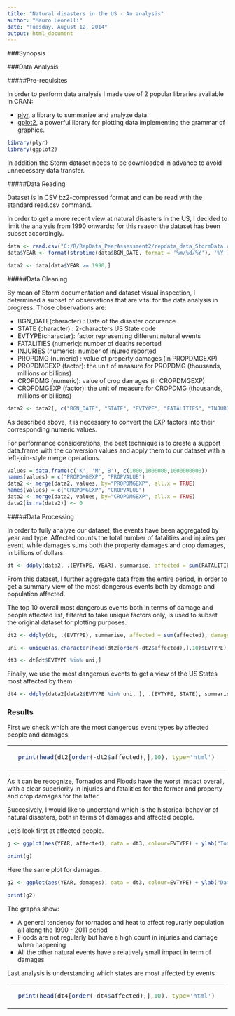 ```yaml
---
title: "Natural disasters in the US - An analysis"
author: "Mauro Leonelli"
date: "Tuesday, August 12, 2014"
output: html_document
---
```


###Synopsis


###Data Analysis


#####Pre-requisites

In order to perform data analysis I made use of 2 popular libraries available in CRAN:

  - [plyr](http://cran.r-project.org/web/packages/plyr/index.html), a library to summarize and analyze data.
  - [gplot2](http://cran.r-project.org/web/packages/ggplot2/index.html),  a powerful library for plotting data implementing the grammar of graphics.

```r
library(plyr)
library(ggplot2)
```

In addition the Storm dataset needs to be downloaded in advance to avoid unnecessary data transfer.


#####Data Reading

Dataset is in CSV bz2-compressed format and can be read with the standard read.csv command.

In order to get a more recent view at natural disasters in the US, I decided to limit the analysis from 1990 onwards; for this reason the dataset has been subset accordingly.


```r
data <- read.csv("C:/R/RepData_PeerAssessment2/repdata_data_StormData.csv.bz2")
data$YEAR <- format(strptime(data$BGN_DATE, format = '%m/%d/%Y'), '%Y')
```
```r
data2 <- data[data$YEAR >= 1990,]
```


#####Data Cleaning

By mean of Storm documentation and dataset visual inspection, I determined a subset of observations that are vital for the data analysis in progress.
Those observations are:

  - BGN_DATE(character) : Date of the disaster occurence
  - STATE (character) : 2-characters US State code
  - EVTYPE(character): factor representing different natural events 
  - FATALITIES (numeric): number of deaths reported
  - INJURIES (numeric): number of injured reported
  - PROPDMG (numeric) : value of property damages (in PROPDMGEXP)
  - PROPDMGEXP (factor): the unit of measure for PROPDMG (thousands, millions or billions)
  - CROPDMG (numeric): value of crop damages (in CROPDMGEXP)
  - CROPDMGEXP (factor): the unit of measure for CROPDMG (thousands, millions or billions)

```r
data2 <- data2[, c("BGN_DATE", "STATE", "EVTYPE", "FATALITIES", "INJURIES", "PROPDMG", "PROPDMGEXP", "CROPDMG", "CROPDMGEXP", "REFNUM", "YEAR")]
```

As described above, it is necessary to convert the EXP factors into their corresponding numeric values.

For performance considerations, the best technique is to create a support data.frame with the conversion values and apply them to our dataset with a left-join-style merge operations.

```r
values = data.frame(c('K', 'M','B'), c(1000,1000000,1000000000))
names(values) = c("PROPDMGEXP", "PROPVALUE")
data2 <- merge(data2, values, by="PROPDMGEXP", all.x = TRUE)
names(values) = c("CROPDMGEXP", "CROPVALUE")
data2 <- merge(data2, values, by="CROPDMGEXP", all.x = TRUE)
data2[is.na(data2)] <- 0
```


#####Data Processing


In order to fully analyze our dataset, the events have been aggregated by year and type. Affected counts the total number of fatalities and injuries per event, while damages sums both the property damages and crop damages, in billions of dollars.


```r
dt <- ddply(data2, .(EVTYPE, YEAR), summarise, affected = sum(FATALITIES + INJURIES), damages = sum((((CROPDMG*CROPVALUE) + (PROPDMG*PROPVALUE))/1000000000)))
```


From this dataset, I further aggregate data from the entire period, in order to get a summary view of the most dangerous events both by damage and population affected.


The top 10 overall most dangerous events both in terms of damage and people affected list, filtered to take unique factors only, is used to subset the original dataset for plotting purposes.


```r
dt2 <- ddply(dt, .(EVTYPE), summarise, affected = sum(affected), damages = sum(damages))

uni <- unique(as.character(head(dt2[order(-dt2$affected),],10)$EVTYPE), as.character(head(dt2[order(-dt2$damages),],10)$EVTYPE))

dt3 <- dt[dt$EVTYPE %in% uni,]
```


Finally, we use the most dangerous events to get a view of the US States most affected by them.


```r
dt4 <- ddply(data2[data2$EVTYPE %in% uni, ], .(EVTYPE, STATE), summarise, affected = sum(FATALITIES + INJURIES), damages = sum((((CROPDMG*CROPVALUE) + (PROPDMG*PROPVALUE))/1000000000)))
```


### Results

First we check which are the most dangerous event types by affected people and damages.

<table>
<tr>
<td>
```r
  print(head(dt2[order(-dt2$affected),],10), type='html')
```
</td>
<td>
```r
  print(head(dt2[order(-dt2$damages),],10), type='html')
```
</td>
</tr>
</table>

As it can be recognize, Tornados and Floods have the worst impact overall, with a clear superiority in injuries and fatalities for the former and property and crop damages for the latter.

Succesively, I would like to understand which is the historical behavior of natural disasters, both in terms of damages and affected people.

Let's look first at affected people.

```r
g <- ggplot(aes(YEAR, affected), data = dt3, colour=EVTYPE) + ylab("Total fatalities") + geom_point(aes(group=EVTYPE, color = EVTYPE)) + geom_line(aes(group=EVTYPE, color = EVTYPE))+scale_x_discrete(breaks=seq(1990,2012,by=2))

print(g)
```

Here the same plot for damages.

```r
g2 <- ggplot(aes(YEAR, damages), data = dt3, colour=EVTYPE) + ylab("Damages (in M$)")+ geom_point(aes(group=EVTYPE, color = EVTYPE)) + geom_line(aes(group=EVTYPE, color = EVTYPE))+scale_x_discrete(breaks=seq(1990,2012,by=2))

print(g2)
```


The graphs show:

 - A general tendency for tornados and heat to affect regurarly population all along the 1990 - 2011 period
 - Floods are not regularly but have a high count in injuries and damage when happening
 - All the other natural events have a relatively small impact in term of damages

Last analysis is understanding which states are most affected by events

<table>
<tr>
<td>
```r
  print(head(dt4[order(-dt4$affected),],10), type='html')
```
</td>
<td>
```r
  print(head(dt4[order(-dt4$damages),],10), type='html')
```
</td>
</tr>
</table>

